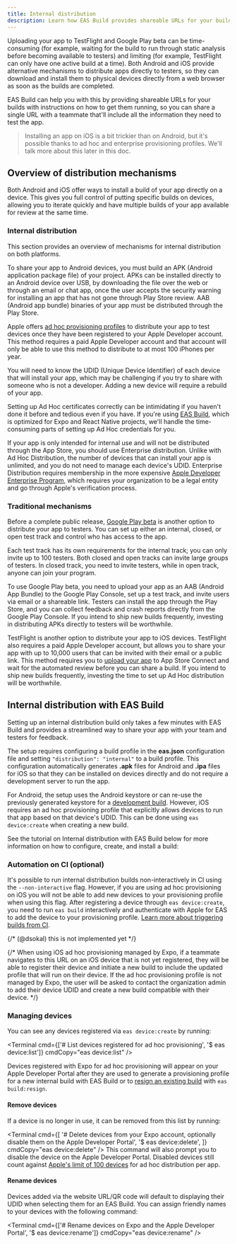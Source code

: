 ```yaml
---
title: Internal distribution
description: Learn how EAS Build provides shareable URLs for your builds with your team for internal distribution.
---
```




Uploading your app to TestFlight and Google Play beta can be time-consuming (for example, waiting for the build to run through static analysis before becoming available to testers) and limiting (for example, TestFlight can only have one active build at a time). Both Android and iOS provide alternative mechanisms to distribute apps directly to testers, so they can download and install them to physical devices directly from a web browser as soon as the builds are completed.

EAS Build can help you with this by providing shareable URLs for your builds with instructions on how to get them running, so you can share a single URL with a teammate that'll include all the information they need to test the app.

> Installing an app on iOS is a bit trickier than on Android, but it's possible thanks to ad hoc and enterprise provisioning profiles. We'll talk more about this later in this doc.

## Overview of distribution mechanisms

Both Android and iOS offer ways to install a build of your app directly on a device. This gives you full control of putting specific builds on devices, allowing you to iterate quickly and have multiple builds of your app available for review at the same time.

### Internal distribution

This section provides an overview of mechanisms for internal distribution on both platforms.

<Collapsible summary="Android: Build and distribute an APK">

To share your app to Android devices, you must build an APK (Android application package file) of your project. APKs can be installed directly to an Android device over USB, by downloading the file over the web or through an email or chat app, once the user accepts the security warning for installing an app that has not gone through Play Store review. AAB (Android app bundle) binaries of your app must be distributed through the Play Store.

</Collapsible>

<Collapsible summary="iOS: Ad Hoc distribution">

Apple offers [ad hoc provisioning profiles](https://help.apple.com/xcode/mac/current/#/dev7ccaf4d3c) to distribute your app to test devices once they have been registered
to your Apple Developer account. This method requires a paid Apple Developer account and that account will only be able to use this method to distribute to at most 100 iPhones per year.

You will need to know the UDID (Unique Device Identifier) of each device that will install your app, which may be challenging if you try to share with someone who is not a developer. Adding a new device will require a rebuild of your app.

Setting up Ad Hoc certificates correctly can be intimidating if you haven't done it before and tedious even if you have. If you're using [EAS Build](/build/internal-distribution/), which is optimized for Expo and React Native projects, we'll handle the time-consuming parts of setting up Ad Hoc credentials for you.

</Collapsible>

<Collapsible summary="iOS: Enterprise distribution">

If your app is only intended for internal use and will not be distributed through the App Store, you should use Enterprise distribution. Unlike with Ad Hoc Distribution, the number of devices that can install your app is unlimited, and you do not need to manage each device's UDID. Enterprise Distribution requires membership in the more expensive [Apple Developer Enterprise Program](https://developer.apple.com/programs/enterprise/), which requires your organization to be a legal entity and go through Apple's verification process.

</Collapsible>

### Traditional mechanisms

<Collapsible summary="Android: Google Play beta">

Before a complete public release, [Google Play beta](https://support.google.com/googleplay/android-developer/answer/9845334?visit_id=638740965629093187-3840249980&rd=1) is another option to distribute your app to testers. You can set up either an internal, closed, or open test track and control who has access to the app.

Each test track has its own requirements for the internal track; you can only invite up to 100 testers. Both closed and open tracks can invite large groups of testers. In closed track, you need to invite testers, while in open track, anyone can join your program.

To use Google Play beta, you need to upload your app as an AAB (Android App Bundle) to the Google Play Console, set up a test track, and invite users via email or a shareable link. Testers can install the app through the Play Store, and you can collect feedback and crash reports directly from the Google Play Console. If you intend to ship new builds frequently, investing in distributing APKs directly to testers will be worthwhile.

</Collapsible>

<Collapsible summary="iOS: TestFlight">

TestFlight is another option to distribute your app to iOS devices. TestFlight also requires a paid Apple Developer account, but allows you to share your app with up to 10,000 users that can be invited with their email or a public link. This method requires you to [upload your app](/submit/ios) to App Store Connect and wait for the automated review before you can share a build. If you intend to ship new builds frequently, investing the time to set up Ad Hoc distribution will be worthwhile.

</Collapsible>

## Internal distribution with EAS Build

Setting up an internal distribution build only takes a few minutes with EAS Build and provides a streamlined way to share your app with your team and testers for feedback.

The setup requires configuring a build profile in the **eas.json** configuration file and setting `"distribution": "internal"` to a build profile. This configuration automatically generates **.apk** files for Android and **.ipa** files for iOS so that they can be installed on devices directly and do not require a development server to run the app.

For Android, the setup uses the Android keystore or can re-use the previously generated keystore for a [development build](/develop/development-builds/introduction/). However, iOS requires an ad hoc provisioning profile that explicitly allows devices to run that app based on that device's UDID. This can be done using `eas device:create` when creating a new build.

See the tutorial on Internal distribution with EAS Build below for more information on how to configure, create, and install a build:

<BoxLink
  title="Create and share internal distribution build"
  description="Complete step-by-step guide to setting up and sharing internal distribution builds with EAS Build."
  href="/tutorial/eas/internal-distribution-builds/"
  Icon={GraduationHat02DuotoneIcon}
/>

### Automation on CI (optional)

It's possible to run internal distribution builds non-interactively in CI using the `--non-interactive` flag. However, if you are using ad hoc provisioning on iOS you will not be able to add new devices to your provisioning profile when using this flag. After registering a device through `eas device:create`, you need to run `eas build` interactively and authenticate with Apple for EAS to add the device to your provisioning profile. [Learn more about triggering builds from CI](/build/building-on-ci).

{/* (@dsokal) this is not implemented yet */}

{/* When using iOS ad hoc provisioning managed by Expo, if a teammate navigates to this URL on an iOS device that is not yet registered, they will be able to register their device and initiate a new build to include the updated profile that will run on their device. If the ad hoc provisioning profile is not managed by Expo, the user will be asked to contact the organization admin to add their device UDID and create a new build compatible with their device. */}

### Managing devices

You can see any devices registered via `eas device:create` by running:

<Terminal
  cmd={['# List devices registered for ad hoc provisioning', '$ eas device:list']}
  cmdCopy="eas device:list"
/>

Devices registered with Expo for ad hoc provisioning will appear on your Apple Developer Portal after they are used to generate a provisioning profile for a new internal build with EAS Build or to [resign an existing build](/app-signing/app-credentials/#re-signing-new-credentials) with `eas build:resign`.

#### Remove devices

If a device is no longer in use, it can be removed from this list by running:

<Terminal
  cmd={[
    '# Delete devices from your Expo account, optionally disable them on the Apple Developer Portal',
    '$ eas device:delete',
  ]}
  cmdCopy="eas device:delete"
/>
This command will also prompt you to disable the device on the Apple Developer Portal. Disabled
devices still count against [Apple's limit of 100
devices](https://developer.apple.com/support/account/#:~:text=Resetting%20your%20device%20list%20annually)
for ad hoc distribution per app.

#### Rename devices

Devices added via the website URL/QR code will default to displaying their UDID when selecting them for an EAS Build. You can assign friendly names to your devices with the following command:

<Terminal
  cmd={['# Rename devices on Expo and the Apple Developer Portal', '$ eas device:rename']}
  cmdCopy="eas device:rename"
/>
